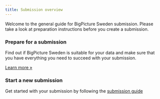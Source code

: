 ```yaml
---
title: Submission overview
---
```


Welcome to the general guide for BigPicture Sweden submission. Please take a
look at preparation instructions before you create a submission.

::: {.grid}

::: {.g-col-6}
### Prepare for a submission

Find out if BigPicture Sweden is suitable for your data and make sure that you have everything you need to succeed with your submission.

[Learn more »](pre-submission-checklist.qmd)
:::

::: {.g-col-6}
### Start a new submission

Get started with your submission by following the [submission guide](uploading-data.qmd)  
:::

:::

